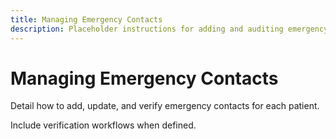 ```yaml
---
title: Managing Emergency Contacts
description: Placeholder instructions for adding and auditing emergency contact records.
---
```


# Managing Emergency Contacts

Detail how to add, update, and verify emergency contacts for each patient.

Include verification workflows when defined.
